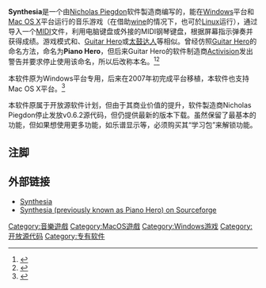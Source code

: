 {{expand|time=2018-08-30T14:41:40+00:00}}
{{NoteTA
|G1=IT
}}
{{Infobox VG
| title     = Synthesia
| image = File:Synthesia logo.jpg
| developer = [[Nicholas_Piegdon|Nicholas Piegdon]]
| released  = 2006年12月
| genre = [[音乐游戏|音乐]]
| modes     = [[单人游戏|单人游戏]]
| platforms = [[跨平台|跨平台]]
}}
'''Synthesia'''是一个由[[Nicholas_Piegdon|Nicholas Piegdon]]软件製造商编写的，能在[[Windows|Windows]]平台和[[Mac_OS_X|Mac OS X]]平台运行的音乐游戏（在借助[[wine|wine]]的情况下，也可於[[Linux|Linux]]运行），通过导入一个[[MIDI|MIDI]]文件，利用电脑键盘或外接的MIDI钢琴键盘，根据屏幕指示弹奏并获得成绩。游戏模式和{{tsl|en|Keyboard Mania}}、[[Guitar_Hero_(video_game)|Guitar Hero]]或[[太鼓达人|太鼓达人]]等相似。曾经仿照[[Guitar_Hero_(video_game)|Guitar Hero]]的命名方法，命名为'''Piano Hero'''，但后来Guitar Hero的软件制造商[[Activision|Activision]]发出警告并要求停止使用该命名，所以后改称本名。<ref>{{cite web | url=http://www.destructoid.com/activision-sends-piano-hero-fella-cease-and-decist-denies-plans-of-lawyer-hero-30825.phtml | work=Destructoid | accessdate=2008-01-10 | title=Activision sends Piano Hero fella cease and decist; denies plans of Lawyer Hero | archive-date=2007-10-10 | archive-url=https://web.archive.org/web/20071010114926/http://www.destructoid.com/activision-sends-piano-hero-fella-cease-and-decist-denies-plans-of-lawyer-hero-30825.phtml | dead-url=no }}</ref><ref>{{cite web |url=http://kotaku.com/gaming/piano-hero/piano-hero-gets-cease-and-desist-249940.php |work=Kotaku |accessdate=2008-01-10 |title=Piano Hero Gets Cease and Desist |archiveurl=https://archive.is/20120709194743/http://kotaku.com/249940/piano-hero-gets-cease-and-desist?tag=gamingpianohero |archivedate=2012-07-09 |deadurl=yes }}</ref>

本软件原为Windows平台专用，后来在2007年初完成平台移植，本软件也支持Mac OS X平台。<ref>{{cite web | url=http://www.tuaw.com/2007/02/12/you-want-piano-hero-on-your-mac/ | work=TUAW | accessdate=2008-01-10 | title=You want Piano Hero on your Mac? | archive-date=2008-03-22 | archive-url=https://web.archive.org/web/20080322004309/http://www.tuaw.com/2007/02/12/you-want-piano-hero-on-your-mac/ | dead-url=no }}</ref>

本软件原属于开放源软件计划，但由于其商业价值的提升，软件製造商Nicholas Piegdon停止发放v0.6.2源代码，但仍提供最新的版本下载。虽然保留了最基本的功能，但如果想使用更多功能，如乐谱显示等，必须购买其“学习包”来解锁功能。

==注脚==
{{Reflist}}

==外部链接==
*[http://www.synthesiagame.com Synthesia]{{Wayback|url=http://www.synthesiagame.com/ |date=20200825111912 }}
*[http://sourceforge.net/projects/pianohero/ Synthesia (previously known as Piano Hero) on Sourceforge]{{Wayback|url=http://sourceforge.net/projects/pianohero/ |date=20110805151034 }}

[[Category:音樂遊戲|Category:音樂遊戲]]
[[Category:MacOS遊戲|Category:MacOS遊戲]]
[[Category:Windows游戏|Category:Windows游戏]]
[[Category:开放源代码|Category:开放源代码]]
[[Category:专有软件|Category:专有软件]]